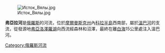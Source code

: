 [[Image:Исток_Вялы.jpg|thumb]]

'''弗亞拉河'''是[[俄羅斯|俄羅斯]]的河流，位於[[摩爾曼斯克州|摩爾曼斯克州]]內[[科拉半島|科拉半島]]西南部，屬於[[溫巴河|溫巴河]]的支流，從發源地[[弗亞洛澤羅湖|弗亞洛澤羅湖]]向西流經森林和沼澤，最終在離[[白海|白海]]15公里處注入溫巴河。

[[Category:俄羅斯河流|Category:俄羅斯河流]]

{{Russia-geo-stub}}
